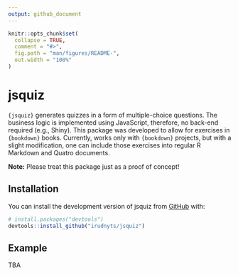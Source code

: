 ```yaml
---
output: github_document
---
```


<!-- README.md is generated from README.Rmd. Please edit that file -->

```r
knitr::opts_chunk$set(
  collapse = TRUE,
  comment = "#>",
  fig.path = "man/figures/README-",
  out.width = "100%"
)
```

# jsquiz

<!-- badges: start -->
<!-- badges: end -->

`{jsquiz}` generates quizzes in a form of multiple-choice questions. The business logic is implemented using JavaScript, therefore, no back-end required (e.g., Shiny). This package was developed to allow for exercises in `{bookdown}` books. Currently, works only with `{bookdown}` projects, but with a slight modification, one can include those exercises into regular R Markdown and Quatro documents.

**Note:** Please treat this package just as a proof of concept! 

## Installation

You can install the development version of jsquiz from [GitHub](https://github.com/) with:

``` r
# install.packages("devtools")
devtools::install_github("irudnyts/jsquiz")
```

## Example

TBA
